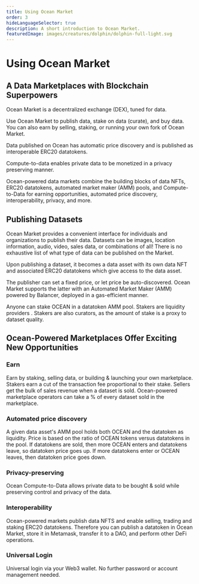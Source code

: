 ```yaml
---
title: Using Ocean Market
order: 3
hideLanguageSelector: true
description: A short introduction to Ocean Market.
featuredImage: images/creatures/dolphin/dolphin-full-light.svg
---
```


# Using Ocean Market

## A Data Marketplaces with Blockchain Superpowers

Ocean Market is a decentralized exchange (DEX), tuned for data.

Use Ocean Market to publish data, stake on data (curate), and buy data. You can also earn by selling, staking, or running your own fork of Ocean Market.

Data published on Ocean has automatic price discovery and is published as interoperable ERC20 datatokens.

Compute-to-data enables private data to be monetized in a privacy preserving manner.

Ocean-powered data markets combine the building blocks of data NFTs, ERC20 datatokens, automated market maker (AMM) pools, and Compute-to-Data for earning opportunities, automated price discovery, interoperability, privacy, and more.

## Publishing Datasets

Ocean Market provides a convenient interface for individuals and organizations to publish their data. Datasets can be images, location information, audio, video, sales data, or combinations of all! There is no exhaustive list of what type of data can be published on the Market.

Upon publishing a dataset, it becomes a data asset with its own data NFT and associated ERC20 datatokens which give access to the data asset.

The publisher can set a fixed price, or let price be auto-discovered. Ocean Market supports the latter with an Automated Market Maker (AMM) powered by Balancer, deployed in a gas-efficient manner.

Anyone can stake OCEAN in a datatoken AMM pool. Stakers are liquidity providers . Stakers are also curators, as the amount of stake is a proxy to dataset quality.

## Ocean-Powered Marketplaces Offer Exciting New Opportunities

### Earn

Earn by staking, selling data, or building & launching your own marketplace. Stakers earn a cut of the transaction fee proportional to their stake. Sellers get the bulk of sales revenue when a dataset is sold. Ocean-powered marketplace operators can take a % of every dataset sold in the marketplace.

### Automated price discovery

A given data asset's AMM pool holds both OCEAN and the datatoken as liquidity. Price is based on the ratio of OCEAN tokens versus datatokens in the pool. If datatokens are sold, then more OCEAN enters and datatokens leave, so datatoken price goes up. If more datatokens enter or OCEAN leaves, then datatoken price goes down.

### Privacy-preserving

Ocean Compute-to-Data allows private data to be bought & sold while preserving control and privacy of the data.

### Interoperability

Ocean-powered markets publish data NFTS and enable selling, trading and staking ERC20 datatokens. Therefore you can publish a datatoken in Ocean Market, store it in Metamask, transfer it to a DAO, and perform other DeFi operations.

### Universal Login

Universal login via your Web3 wallet. No further password or account management needed.
